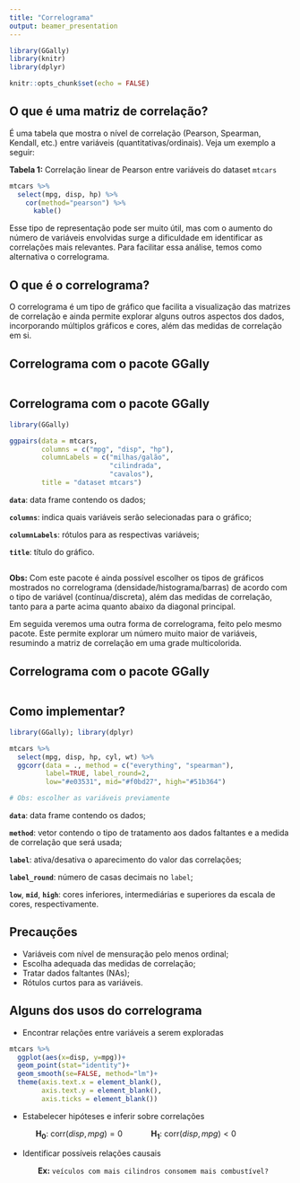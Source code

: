 ```yaml
---
title: "Correlograma"
output: beamer_presentation
---
```


```r
library(GGally)
library(knitr)
library(dplyr)

knitr::opts_chunk$set(echo = FALSE)
```

## O que é uma matriz de correlação?

É uma tabela que mostra o nível de correlação (Pearson, Spearman, Kendall, etc.) entre variáveis (quantitativas/ordinais). Veja um exemplo a seguir:

\footnotesize
$\textbf{Tabela 1:}$ Correlação linear de Pearson entre variáveis do dataset `mtcars`
\normalsize
```r
mtcars %>%
  select(mpg, disp, hp) %>%
    cor(method="pearson") %>%
      kable()
```

Esse tipo de representação pode ser muito útil, mas com o aumento do número de variáveis envolvidas surge a dificuldade em identificar as correlações mais relevantes. Para facilitar essa análise, temos como alternativa o correlograma.

## O que é o correlograma?

O correlograma é um tipo de gráfico que facilita a visualização das matrizes de correlação e ainda permite explorar alguns outros aspectos dos dados, incorporando múltiplos gráficos e cores, além das medidas de correlação em si.

## Correlograma com o pacote GGally

```r
```

## Correlograma com o pacote GGally

```r
library(GGally)

ggpairs(data = mtcars,
        columns = c("mpg", "disp", "hp"),
        columnLabels = c("milhas/galão",
                         "cilindrada",
                         "cavalos"),
        title = "dataset mtcars")
```

**`data`**: data frame contendo os dados;

**`columns`**: indica quais variáveis serão selecionadas para o gráfico;

**`columnLabels`**: rótulos para as respectivas variáveis;

**`title`**: título do gráfico.

## 

**Obs:** Com este pacote é ainda possível escolher os tipos de gráficos mostrados no correlograma (densidade/histograma/barras) de acordo com o tipo de variável (contínua/discreta), além das medidas de correlação, tanto para a parte acima quanto abaixo da diagonal principal.

Em seguida veremos uma outra forma de correlograma, feito pelo mesmo pacote. Este permite explorar um número muito maior de variáveis, resumindo a matriz de correlação em uma grade multicolorida.

## Correlograma com o pacote GGally

```r
```

## Como implementar?

```r
library(GGally); library(dplyr)

mtcars %>%
  select(mpg, disp, hp, cyl, wt) %>%
  ggcorr(data = ., method = c("everything", "spearman"),
         label=TRUE, label_round=2,
         low="#e03531", mid="#f0bd27", high="#51b364")

# Obs: escolher as variáveis previamente
```

\small

**`data`**: data frame contendo os dados;

**`method`**: vetor contendo o tipo de tratamento aos dados faltantes e a medida de correlação que será usada;

**`label`**: ativa/desativa o aparecimento do valor das correlações;

**`label_round`**: número de casas decimais no `label`;

**`low`**, **`mid`**, **`high`**: cores inferiores, intermediárias e superiores da escala de cores, respectivamente.

\normalsize

## Precauções

- Variáveis com nível de mensuração pelo menos ordinal;
- Escolha adequada das medidas de correlação;
- Tratar dados faltantes (NAs);
- Rótulos curtos para as variáveis.

## Alguns dos usos do correlograma

- Encontrar relações entre variáveis a serem exploradas

```r
mtcars %>%
  ggplot(aes(x=disp, y=mpg))+
  geom_point(stat="identity")+
  geom_smooth(se=FALSE, method="lm")+
  theme(axis.text.x = element_blank(),
        axis.text.y = element_blank(),
        axis.ticks = element_blank())
```

- Estabelecer hipóteses e inferir sobre correlações

\small
$\mathbf{\hspace{3em} H_0}$: $\text{corr}(disp, mpg) = 0$ $\mathbf{\hspace{3em} H_1}$: $\text{corr}(disp, mpg) < 0$
\normalsize

- Identificar possíveis relações causais

$\hspace{3em}$ **Ex:** `veículos com mais cilindros consomem mais combustível?`
